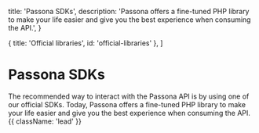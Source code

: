 
  title: 'Passona SDKs',
  description:
    'Passona offers a fine-tuned PHP library to make your life easier and give you the best experience when consuming the API.',
}

  { title: 'Official libraries', id: 'official-libraries' },
]

# Passona SDKs

The recommended way to interact with the Passona API is by using one of our official SDKs. Today, Passona offers a fine-tuned PHP library to make your life easier and give you the best experience when consuming the API. {{ className: 'lead' }}

<Libraries />
